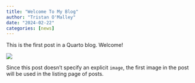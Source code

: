 ```yaml
---
title: "Welcome To My Blog"
author: "Tristan O'Malley"
date: "2024-02-22"
categories: [news]
---
```


This is the first post in a Quarto blog. Welcome!

![](thumbnail.jpg)

Since this post doesn't specify an explicit `image`, the first image in the post will be used in the listing page of posts.
